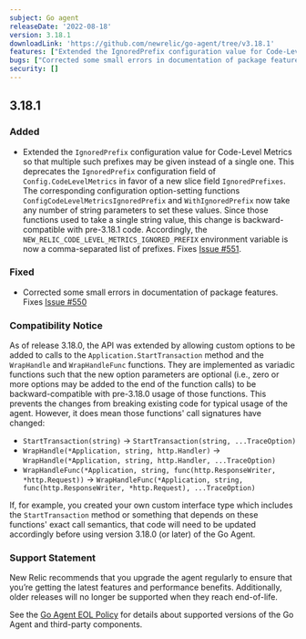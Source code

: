 ```yaml
---
subject: Go agent
releaseDate: '2022-08-18'
version: 3.18.1
downloadLink: 'https://github.com/newrelic/go-agent/tree/v3.18.1'
features: ["Extended the IgnoredPrefix configuration value for Code-Level Metrics so that multiple such prefixes may be given instead of a single one"]
bugs: ["Corrected some small errors in documentation of package features"]
security: []
---
```

## 3.18.1
### Added
* Extended the `IgnoredPrefix` configuration value for Code-Level Metrics so that multiple such prefixes may be given instead of a single one. This deprecates the `IgnoredPrefix` configuration field of `Config.CodeLevelMetrics` in favor of a new slice field `IgnoredPrefixes`. The corresponding configuration option-setting functions `ConfigCodeLevelMetricsIgnoredPrefix` and `WithIgnoredPrefix` now take any number of string parameters to set these values. Since those functions used to take a single string value, this change is backward-compatible with pre-3.18.1 code.  Accordingly, the `NEW_RELIC_CODE_LEVEL_METRICS_IGNORED_PREFIX` environment variable is now a comma-separated list of prefixes.  Fixes [Issue #551](https://github.com/newrelic/go-agent/issues/551).

### Fixed
* Corrected some small errors in documentation of package features. Fixes [Issue #550](https://github.com/newrelic/go-agent/issues/550)

### Compatibility Notice
As of release 3.18.0, the API was extended by allowing custom options to be added to calls to the `Application.StartTransaction` method and the `WrapHandle` and `WrapHandleFunc` functions. They are implemented as variadic functions such that the new option parameters are optional (i.e., zero or more options may be added to the end of the function calls) to be backward-compatible with pre-3.18.0 usage of those functions. This prevents the changes from breaking existing code for typical usage of the agent. However, it does mean those functions' call signatures have changed:
 * `StartTransaction(string)` -> `StartTransaction(string, ...TraceOption)`
 *  `WrapHandle(*Application, string, http.Handler)` -> `WrapHandle(*Application, string, http.Handler, ...TraceOption)`
 *  `WrapHandleFunc(*Application, string, func(http.ResponseWriter, *http.Request))`	-> `WrapHandleFunc(*Application, string, func(http.ResponseWriter, *http.Request), ...TraceOption)`
   
If, for example, you created your own custom interface type which includes the `StartTransaction` method or something that depends on these functions' exact call semantics, that code will need to be updated accordingly before using version 3.18.0 (or later) of the Go Agent.

### Support Statement
New Relic recommends that you upgrade the agent regularly to ensure that you’re getting the latest features and performance benefits. Additionally, older releases will no longer be supported when they reach end-of-life.

See the [Go Agent EOL Policy](https://docs.newrelic.com/docs/apm/agents/go-agent/get-started/go-agent-eol-policy/) for details about supported versions of the Go Agent and third-party components.
